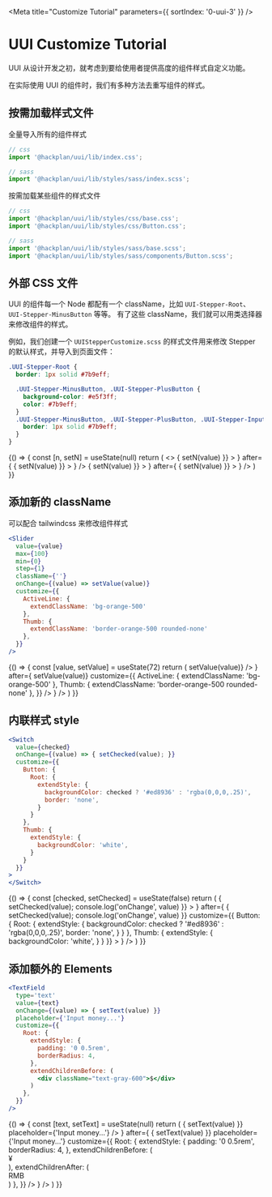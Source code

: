 

<Meta title="Customize Tutorial" parameters={{ sortIndex: '0-uui-3' }} />

# UUI Customize Tutorial

UUI 从设计开发之初，就考虑到要给使用者提供高度的组件样式自定义功能。

在实际使用 UUI 的组件时，我们有多种方法去重写组件的样式。

## 按需加载样式文件

全量导入所有的组件样式

```jsx
// css
import '@hackplan/uui/lib/index.css';

// sass
import '@hackplan/uui/lib/styles/sass/index.scss';
```

按需加载某些组件的样式文件

```jsx
// css
import '@hackplan/uui/lib/styles/css/base.css';
import '@hackplan/uui/lib/styles/css/Button.css';

// sass
import '@hackplan/uui/lib/styles/sass/base.scss';
import '@hackplan/uui/lib/styles/sass/components/Button.scss';
```

## 外部 CSS 文件

UUI 的组件每一个 Node 都配有一个 className，比如 `UUI-Stepper-Root`、`UUI-Stepper-MinusButton` 等等。
有了这些 className，我们就可以用类选择器来修改组件的样式。

例如，我们创建一个 `UUIStepperCustomize.scss` 的样式文件用来修改 Stepper 的默认样式，并导入到页面文件：

```scss
.UUI-Stepper-Root {
  border: 1px solid #7b9eff;

  .UUI-Stepper-MinusButton, .UUI-Stepper-PlusButton {
    background-color: #e5f3ff;
    color: #7b9eff;
  }
  .UUI-Stepper-MinusButton, .UUI-Stepper-PlusButton, .UUI-Stepper-Input {
    border: 1px solid #7b9eff;
  }
}
```

<Preview>
  <Story name="Demo Stepper">
  {() => {
    const [n, setN] = useState(null)
    return (
      <>
      <ComponentComparator
        before={
          <Stepper
            value={n}
            onChange={(value) => {
              setN(value)
            }}
          >
          </Stepper>
        }
        after={
          <Stepper
            className={'CustomizeDemo'}
            value={n}
            onChange={(value) => {
              setN(value)
            }}
          >
          </Stepper>
        }
      />
      <ComponentComparator
        before={
          <Stepper
            value={n}
            controlPosition={'right'}
            onChange={(value) => {
              setN(value)
            }}
          >
          </Stepper>
        }
        after={
          <Stepper
            className={'CustomizeDemo'}
            controlPosition={'right'}
            value={n}
            onChange={(value) => {
              setN(value)
            }}
          >
          </Stepper>
        }
      />
      </>
    )
  }}
  </Story>
</Preview>

## 添加新的 className

可以配合 tailwindcss 来修改组件样式

```jsx
<Slider
  value={value}
  max={100}
  min={0}
  step={1}
  className={''}
  onChange={(value) => setValue(value)}
  customize={{
    ActiveLine: {
      extendClassName: 'bg-orange-500'
    },
    Thumb: {
      extendClassName: 'border-orange-500 rounded-none'
    },
  }}
/>
```

<Preview>
  <Story name="Demo Slider">
    {() => {
      const [value, setValue] = useState(72)
      return (
        <ComponentComparator
          before={
            <Slider
              value={value}
              max={100}
              min={0}
              step={1}
              onChange={(value) => setValue(value)}
            />
          }
          after={
            <Slider
              value={value}
              max={100}
              min={0}
              step={1}
              className={''}
              onChange={(value) => setValue(value)}
              customize={{
                ActiveLine: {
                  extendClassName: 'bg-orange-500'
                },
                Thumb: {
                  extendClassName: 'border-orange-500 rounded-none'
                },
              }}
            />
          }
        />
      )
    }}
  </Story>
</Preview>

## 内联样式 style

```jsx
<Switch
  value={checked}
  onChange={(value) => { setChecked(value); }}
  customize={{
    Button: {
      Root: {
        extendStyle: {
          backgroundColor: checked ? '#ed8936' : 'rgba(0,0,0,.25)',
          border: 'none',
        }
      }
    },
    Thumb: {
      extendStyle: {
        backgroundColor: 'white',
      }
    }
  }}
>
</Switch>
```

<Preview>
  <Story name="Demo Switch">
    {() => {
      const [checked, setChecked] = useState(false)
      return (
        <ComponentComparator
          before={
            <Switch
              value={checked}
              onChange={(value) => { setChecked(value); console.log('onChange', value) }}
            >
            </Switch>
          }
          after={
            <Switch
              value={checked}
              onChange={(value) => { setChecked(value); console.log('onChange', value) }}
              customize={{
                Button: {
                  Root: {
                    extendStyle: {
                      backgroundColor: checked ? '#ed8936' : 'rgba(0,0,0,.25)',
                      border: 'none',
                    }
                  }
                },
                Thumb: {
                  extendStyle: {
                    backgroundColor: 'white',
                  }
                }
              }}
            >
            </Switch>
          }
        />
      )
    }}
  </Story>
</Preview>

## 添加额外的 Elements

```jsx
<TextField
  type='text'
  value={text}
  onChange={(value) => { setText(value) }}
  placeholder={'Input money...'}
  customize={{
    Root: {
      extendStyle: {
        padding: '0 0.5rem',
        borderRadius: 4,
      },
      extendChildrenBefore: (
        <div className="text-gray-600">$</div>
      )
    },
  }}
/>
```

<Preview>
  <Story name="Demo TextField">
    {() => {
      const [text, setText] = useState(null)
      return (
        <ComponentComparator
          before={
            <TextField
              type='text'
              value={text}
              onChange={(value) => { setText(value) }}
              placeholder={'Input money...'}
            />
          }
          after={
            <TextField
              type='text'
              value={text}
              onChange={(value) => { setText(value) }}
              placeholder={'Input money...'}
              customize={{
                Root: {
                  extendStyle: {
                    padding: '0 0.5rem',
                    borderRadius: 4,
                  },
                  extendChildrenBefore: (
                    <div className="text-gray-600">¥</div>
                  ),
                  extendChildrenAfter: (
                    <div className="text-gray-600">RMB</div>
                  )
                },
              }}
            />
          }
        />
      )
    }}
  </Story>
</Preview>
